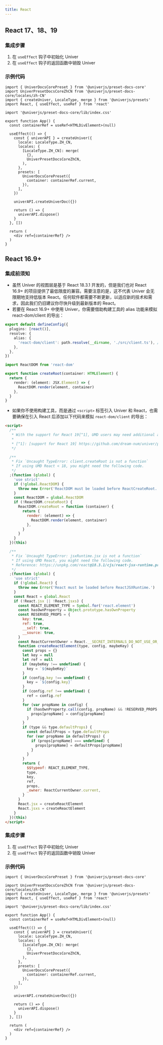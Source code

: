 ```yaml
---
title: React
---
```


## React 17、18、19

### 集成步骤

1. 在 `useEffect` 钩子中初始化 Univer
2. 在 `useEffect` 钩子的返回函数中销毁 Univer

### 示例代码

```tsx
import { UniverDocsCorePreset } from '@univerjs/preset-docs-core'
import UniverPresetDocsCoreZhCN from '@univerjs/preset-docs-core/locales/zh-CN'
import { createUniver, LocaleType, merge } from '@univerjs/presets'
import React, { useEffect, useRef } from 'react'

import '@univerjs/preset-docs-core/lib/index.css'

export function App() {
  const containerRef = useRef<HTMLDivElement>(null)

  useEffect(() => {
    const { univerAPI } = createUniver({
      locale: LocaleType.ZH_CN,
      locales: {
        [LocaleType.ZH_CN]: merge(
          {},
          UniverPresetDocsCoreZhCN,
        ),
      },
      presets: [
        UniverDocsCorePreset({
          container: containerRef.current,
        }),
      ],
    })

    univerAPI.createUniverDoc({})

    return () => {
      univerAPI.dispose()
    }
  }, [])

  return (
    <div ref={containerRef} />
  )
}
```

## React 16.9+

### 集成前须知

- 虽然 Univer 的视图层是基于 React 18.3.1 开发的，但是我们也对 React 16.9+ 的项目提供了最低限度的兼容。需要注意的是，这不代表 Univer 会无限期地支持低版本 React。任何软件都需要不断更新，以适应新的技术和需求，因此我们仍旧建议你尽快升级到最新版本的 React。
- 若要在 React 16.9+ 中使用 Univer，你需要借助构建工具的 alias 功能来模拟 react-dom/client 的导出：

```typescript title="vite.config.ts"
export default defineConfig({
  plugins: [react()],
  resolve: {
    alias: {
      'react-dom/client': path.resolve(__dirname, './src/client.ts'), // [!code ++]
    },
  },
})
```

```typescript title="src/client.ts"
import ReactDOM from 'react-dom'

export function createRoot(container: HTMLElement) {
  return {
    render: (element: JSX.Element) => {
      ReactDOM.render(element, container)
    },
  }
}
```

- 如果你不使用构建工具，而是通过 `<script>` 标签引入 Univer 和 React，也需要确保在引入 React 后添加以下代码来模拟 `react-dom/client` 的导出：

```html
<script>
  /**
   * With the support for React 19[^1], UMD users may need additional adaptation.
   *
   * [^1]: [support for React 19] https://github.com/dream-num/univer/pull/4247
   */

  /**
   * Fix `Uncaught TypeError: client.createRoot is not a function`
   * If using UMD React < 18, you might need the following code.
   */
  ;(function (global) {
    'use strict'
    if (!global.ReactDOM) {
      throw new Error('ReactDOM must be loaded before ReactCreateRoot.')
    }
    const ReactDOM = global.ReactDOM
    if (!ReactDOM.createRoot) {
      ReactDOM.createRoot = function (container) {
        return {
          render: (element) => {
            ReactDOM.render(element, container)
          },
        }
      }
    }
  })(this)

  /**
   * Fix `Uncaught TypeError: jsxRuntime.jsx is not a function`
   * If using UMD React, you might need the following code.
   * Reference: https://unpkg.com/react@18.3.1/cjs/react-jsx-runtime.production.min.js
   */
  ;(function (global) {
    'use strict'
    if (!global.React) {
      throw new Error('React must be loaded before ReactJSXRuntime.')
    }
    const React = global.React
    if (!React.jsx || !React.jsxs) {
      const REACT_ELEMENT_TYPE = Symbol.for('react.element')
      const hasOwnProperty = Object.prototype.hasOwnProperty
      const RESERVED_PROPS = {
        key: true,
        ref: true,
        __self: true,
        __source: true,
      }
      const ReactCurrentOwner = React.__SECRET_INTERNALS_DO_NOT_USE_OR_YOU_WILL_BE_FIRED.ReactCurrentOwner
      function createReactElement(type, config, maybeKey) {
        const props = {}
        let key = null
        let ref = null
        if (maybeKey !== undefined) {
          key = `${maybeKey}`
        }
        if (config.key !== undefined) {
          key = `${config.key}`
        }
        if (config.ref !== undefined) {
          ref = config.ref
        }
        for (var propName in config) {
          if (hasOwnProperty.call(config, propName) && !RESERVED_PROPS.hasOwnProperty(propName)) {
            props[propName] = config[propName]
          }
        }
        if (type && type.defaultProps) {
          const defaultProps = type.defaultProps
          for (var propName in defaultProps) {
            if (props[propName] === undefined) {
              props[propName] = defaultProps[propName]
            }
          }
        }
        return {
          $$typeof: REACT_ELEMENT_TYPE,
          type,
          key,
          ref,
          props,
          _owner: ReactCurrentOwner.current,
        }
      }
      React.jsx = createReactElement
      React.jsxs = createReactElement
    }
  })(this)
</script>
```

### 集成步骤

1. 在 `useEffect` 钩子中初始化 Univer
2. 在 `useEffect` 钩子的返回函数中销毁 Univer

### 示例代码

```tsx
import { UniverDocsCorePreset } from '@univerjs/preset-docs-core'

import UniverPresetDocsCoreZhCN from '@univerjs/preset-docs-core/locales/zh-CN'
import { createUniver, LocaleType, merge } from '@univerjs/presets'
import React, { useEffect, useRef } from 'react'

import '@univerjs/preset-docs-core/lib/index.css'

export function App() {
  const containerRef = useRef<HTMLDivElement>(null)

  useEffect(() => {
    const { univerAPI } = createUniver({
      locale: LocaleType.ZH_CN,
      locales: {
        [LocaleType.ZH_CN]: merge(
          {},
          UniverPresetDocsCoreZhCN,
        ),
      },
      presets: [
        UniverDocsCorePreset({
          container: containerRef.current,
        }),
      ],
    })

    univerAPI.createUniverDoc({})

    return () => {
      univerAPI.dispose()
    }
  }, [])

  return (
    <div ref={containerRef} />
  )
}
```
